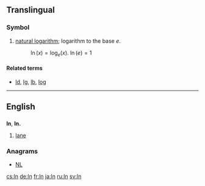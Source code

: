 ==Translingual==

===Symbol===
{{head|mul|symbol}}

# {{context|mathematics|lang=mul}} [[natural logarithm]]; logarithm to the base <math>e</math>.
#: <math>\ln(x) = \log_{e}(x)</math>. <math> \ln(e) = 1 </math>

====Related terms====
* [[ld]], [[lg]], [[lb]], [[log]]

----

==English==

==={{abbreviation-old|en}}===
'''ln''', '''ln.'''

# [[lane]]

===Anagrams===
* [[NL#English|NL]]

[[cs:ln]]
[[de:ln]]
[[fr:ln]]
[[ja:ln]]
[[ru:ln]]
[[sv:ln]]